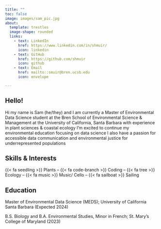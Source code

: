 ```yaml
---
title: ""
toc: false
image: images/sam_pic.jpg
about: 
  template: trestles
  image-shape: rounded
  links: 
    - text: LinkedIn
      href: https://www.linkedin.com/in/shmuir/
      icon: linkedin
    - text: GitHub
      href: https://github.com/shmuir
      icon: github
    - text: Email
      href: mailto::smuir@bren.ucsb.edu
      icon: envelope

---
```

## Hello!

Hi my name is Sam (he/they) and I am currently a Master of Environmental Data Science student at the Bren School of Environmental Science & Management at the University of California, Santa Barbara with experience in plant sciences & coastal ecology I'm excited to continue my environmental education focusing on data science I also have a passion for accessible data communication and environmental justice for underrepresented populations  

## Skills & Interests
{{< fa seedling >}} Plants -- {{< fa code-branch >}} Coding -- {{< fa tree >}} Ecology -- {{< fa music >}} Music/ Cello -- {{< fa sailboat >}} Sailing

## Education

Master of Environmental Data Science (MEDS); University of California Santa Barbara (Expected 2024)

B.S. Biology and B.A. Environmental Studies, Minor in French; St. Mary's College of Maryland (2023)